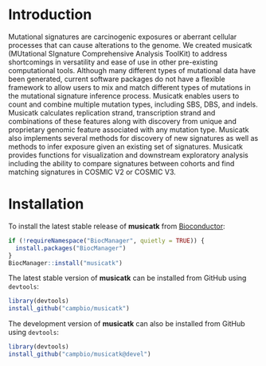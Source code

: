 
# Introduction

Mutational signatures are carcinogenic exposures or aberrant cellular processes that can cause alterations to the genome. We created musicatk (MUtational SIgnature Comprehensive Analysis ToolKit) to address shortcomings in versatility and ease of use in other pre-existing computational tools. Although many different types of mutational data have been generated, current software packages do not have a flexible framework to allow users to mix and match different types of mutations in the mutational signature inference process. Musicatk enables users to count and combine multiple mutation types, including SBS, DBS, and indels. Musicatk calculates replication strand, transcription strand and combinations of these features along with discovery from unique and proprietary genomic feature associated with any mutation type. Musicatk also implements several methods for discovery of new signatures as well as methods to infer exposure given an existing set of signatures. Musicatk provides functions for visualization and downstream exploratory analysis including the ability to compare signatures between cohorts and find matching signatures in COSMIC V2 or COSMIC V3.

# Installation 

To install the latest stable release of **musicatk** from [Bioconductor](http://bioconductor.org/packages/musicatk/):

```r
if (!requireNamespace("BiocManager", quietly = TRUE)) {
  install.packages("BiocManager")
}
BiocManager::install("musicatk")
```

The latest stable version  of **musicatk** can be installed from GitHub using `devtools`:

```r
library(devtools)
install_github("campbio/musicatk")
```

The development version of **musicatk** can also be installed from GitHub using `devtools`:
```r
library(devtools)
install_github("campbio/musicatk@devel")
```



